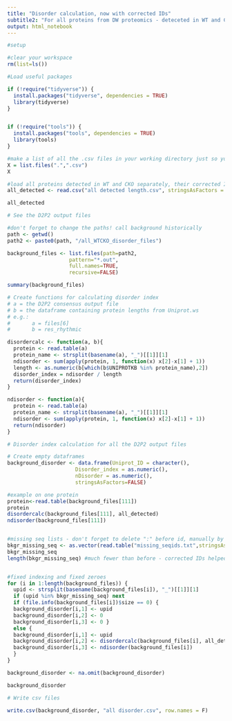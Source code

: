 ```yaml
---
title: "Disorder calculation, now with corrected IDs"
subtitle2: "For all proteins from DW proteomics - deteceted in WT and CKO separately; PYTHON CODE NEEDED TO GET DISORDER INFO FILE FOR EACH PROTEIN"
output: html_notebook
---
```



```r
#setup

#clear your workspace
rm(list=ls())

#Load useful packages

if (!require("tidyverse")) {
  install.packages("tidyverse", dependencies = TRUE)
  library(tidyverse)
}


if (!require("tools")) {
  install.packages("tools", dependencies = TRUE)
  library(tools)
}

#make a list of all the .csv files in your working directory just so you can see what's going on
X = list.files(".",".csv")
X

#load all proteins detected in WT and CKO separately, their corrected IDs - got from Main Uniprot ID script, originally written for half-life
all_detected <- read.csv("all detected length.csv", stringsAsFactors = F)

all_detected

```



```r
# See the D2P2 output files

#don't forget to change the paths! call background historically
path <- getwd()
path2 <- paste0(path, "/all_WTCKO_disorder_files")

background_files <- list.files(path=path2, 
                    pattern="*.out", 
                    full.names=TRUE, 
                    recursive=FALSE)

summary(background_files)
```


```r
# Create functions for calculating disorder index
# a = the D2P2 consensus output file
# b = the dataframe containing protein lengths from Uniprot.ws
# e.g.:
#       a = files[6]
#       b = res_rhythmic

disordercalc <- function(a, b){
  protein <- read.table(a)
  protein_name <- strsplit(basename(a), "_")[[1]][1]
  ndisorder <- sum(apply(protein, 1, function(x) x[2]-x[1] + 1))
  length <- as.numeric(b[which(b$UNIPROTKB %in% protein_name),2])
  disorder_index = ndisorder / length
  return(disorder_index)
}

ndisorder <- function(a){
  protein <- read.table(a)
  protein_name <- strsplit(basename(a), "_")[[1]][1]
  ndisorder <- sum(apply(protein, 1, function(x) x[2]-x[1] + 1))
  return(ndisorder)
}

```

```r
# Disorder index calculation for all the D2P2 output files

# Create empty dataframes
background_disorder <- data.frame(Uniprot_ID = character(),
                      Disorder_index = as.numeric(),
                      nDisorder = as.numeric(),
                      stringsAsFactors=FALSE)

#example on one protein
protein<-read.table(background_files[111])
protein
disordercalc(background_files[111], all_detected)
ndisorder(background_files[111])


#missing seq lists - don't forget to delete ":" before id, manually by replace in txt or in d2p2 code
bkgr_missing_seq <- as.vector(read.table("missing_seqids.txt",stringsAsFactors=FALSE))$V3
bkgr_missing_seq
length(bkgr_missing_seq) #much fewer than before - corrected IDs helped


#fixed indexing and fixed zeroes
for (i in 1:length(background_files)) {
  upid <- strsplit(basename(background_files[i]), "_")[[1]][1]
  if (upid %in% bkgr_missing_seq) next
  if (file.info(background_files[i])$size == 0) {
  background_disorder[i,1] <- upid
  background_disorder[i,2] <- 0
  background_disorder[i,3] <- 0 }
  else {
  background_disorder[i,1] <- upid
  background_disorder[i,2] <- disordercalc(background_files[i], all_detected)
  background_disorder[i,3] <- ndisorder(background_files[i]) 
  }
}

background_disorder <- na.omit(background_disorder)

background_disorder


```




```r
# Write csv files

write.csv(background_disorder, "all disorder.csv", row.names = F)

```

